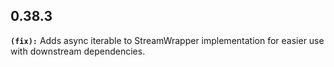 ## 0.38.3
**`(fix):`** Adds async iterable to StreamWrapper implementation for easier use with downstream dependencies.

